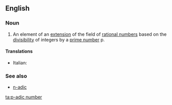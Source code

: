 {{DISPLAYTITLE:''p''-adic number}}
==English==
{{wikipedia}}

===Noun===
{{en-noun|sg=''p''[[-adic]] [[number]]|pl='''[[p-adic numbers|''p''-adic numbers]]'''}}

# {{mathematics}} An element of an [[extension]] of the field of [[rational number]]s based on the [[divisibility]] of integers by a [[prime number]] p.

====Translations====
{{trans-top}}
* Italian: {{t|it|numero p-adico|m}}
{{trans-mid}}
{{trans-bottom}}

===See also===
* [[n-adic]]

[[ta:p-adic number]]